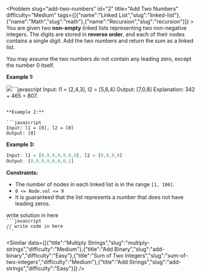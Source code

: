 
<Problem slug="add-two-numbers" id="2" title="Add Two Numbers" difficulty="Medium" tags={[{"name":"Linked List","slug":"linked-list"},{"name":"Math","slug":"math"},{"name":"Recursion","slug":"recursion"}]} >
    You are given two **non-empty** linked lists representing two non-negative integers. The digits are stored in **reverse order**, and each of their nodes contains a single digit. Add the two numbers and return the sum as a linked list.

You may assume the two numbers do not contain any leading zero, except the number 0 itself.

**Example 1:**

![](https://assets.leetcode.com/uploads/2020/10/02/addtwonumber1.jpg)```javascript 
Input: l1 = [2,4,3], l2 = [5,6,4]
Output: [7,0,8]
Explanation: 342 + 465 = 807.
```

**Example 2:**

```javascript 
Input: l1 = [0], l2 = [0]
Output: [0]
```

**Example 3:**

```javascript 
Input: l1 = [9,9,9,9,9,9,9], l2 = [9,9,9,9]
Output: [8,9,9,9,0,0,0,1]
```

**Constraints:**

*   The number of nodes in each linked list is in the range `[1, 100]`.
*   `0 <= Node.val <= 9`
*   It is guaranteed that the list represents a number that does not have leading zeros.
</Problem >

<Solution>
write solution in here
</Solution>

<Code>
```javascript
// write code in here
```
</Code>

<Similar data={[{"title":"Multiply Strings","slug":"multiply-strings","difficulty":"Medium"},{"title":"Add Binary","slug":"add-binary","difficulty":"Easy"},{"title":"Sum of Two Integers","slug":"sum-of-two-integers","difficulty":"Medium"},{"title":"Add Strings","slug":"add-strings","difficulty":"Easy"}]} />
